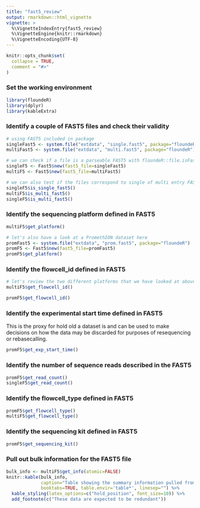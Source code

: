 ```yaml
---
title: "fast5_review"
output: rmarkdown::html_vignette
vignette: >
  %\VignetteIndexEntry{fast5_review}
  %\VignetteEngine{knitr::rmarkdown}
  %\VignetteEncoding{UTF-8}
---
```


```r
knitr::opts_chunk$set(
  collapse = TRUE,
  comment = "#>"
)
```

### Set the working environment

```r
library(floundeR)
library(dplyr)
library(kableExtra)
```

### Identify a couple of FAST5 files and check their validity

```r
# using FAST5 included in package
singleFast5 <- system.file("extdata", "single.fast5", package="floundeR")
multiFast5 <- system.file("extdata", "multi.fast5", package="floundeR")

# we can check if a file is a parseable FAST5 with floundeR::file.isFast5
singleF5 <- Fast5$new(fast5_file=singleFast5)
multiF5 <- Fast5$new(fast5_file=multiFast5)

# we can also test if the files correspond to single of multi entry FAST5s
singleF5$is_single_fast5()
multiF5$is_multi_fast5()
singleF5$is_multi_fast5()
```

### Identify the sequencing platform defined in FAST5

```r
multiF5$get_platform()

# let's also have a look at a PromethION dataset here
promFast5 <- system.file("extdata", "prom.fast5", package="floundeR")
promF5 <- Fast5$new(fast5_file=promFast5)
promF5$get_platform()
```

### Identify the flowcell_id defined in FAST5

```r
# let's review the two different platforms that we have looked at above
multiF5$get_flowcell_id()

promF5$get_flowcell_id()
```


### Identify the experimental start time defined in FAST5

This is the proxy for hold old a dataset is and can be used to make decisions
on how the data may be discarded for purposes of resequencing or rebasecalling.

```r
promF5$get_exp_start_time()
```


### Identify the number of sequence reads described in the FAST5

```r
promF5$get_read_count()
singleF5$get_read_count()
```


### Identify the flowcell_type defined in FAST5

```r
promF5$get_flowcell_type()
multiF5$get_flowcell_type()
```


### Identify the sequencing kit defined in FAST5

```r
promF5$get_sequencing_kit()
```


### Pull out bulk information for the FAST5 file

```r
bulk_info <- multiF5$get_info(atomic=FALSE)
knitr::kable(bulk_info, 
             caption="Table showing the summary information pulled from FAST5", 
             booktabs=TRUE, table.envir='table*', linesep="") %>%
  kable_styling(latex_options=c("hold_position", font_size=10)) %>%
  add_footnote(c("These data are expected to be redundant"))
```
